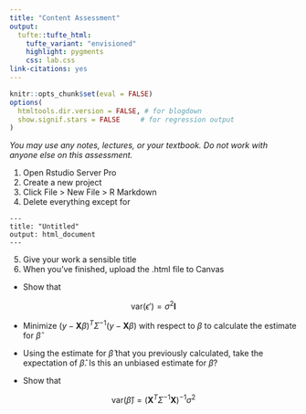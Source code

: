 ```yaml
---
title: "Content Assessment"
output: 
  tufte::tufte_html:
    tufte_variant: "envisioned"
    highlight: pygments
    css: lab.css
link-citations: yes
---
```


```r
knitr::opts_chunk$set(eval = FALSE)
options(
  htmltools.dir.version = FALSE, # for blogdown
  show.signif.stars = FALSE     # for regression output
)
```

_You may use any notes, lectures, or your textbook. Do not work with anyone else on this assessment._

1. Open Rstudio Server Pro
2. Create a new project
3. Click File > New File > R Markdown
4. Delete everything except for 
```
---
title: "Untitled"
output: html_document
---
```
5. Give your work a sensible title
6. When you've finished, upload the .html file to Canvas

* Show that 

$$\textrm{var}(\epsilon')=\sigma^2\mathbf{I}$$

* Minimize $(y - \mathbf{X}\beta)^T\Sigma^{-1}(y-\mathbf{X}\beta)$ with respect to $\beta$ to calculate the estimate for $\hat\beta$

* Using the estimate for $\hat\beta$ that you previously calculated, take the expectation of $\hat\beta$. Is this an unbiased estimate for $\beta$?


* Show that 

$$\textrm{var}(\hat\beta)=(\mathbf{X}^T\Sigma^{-1}\mathbf{X})^{-1}\sigma^2$$
